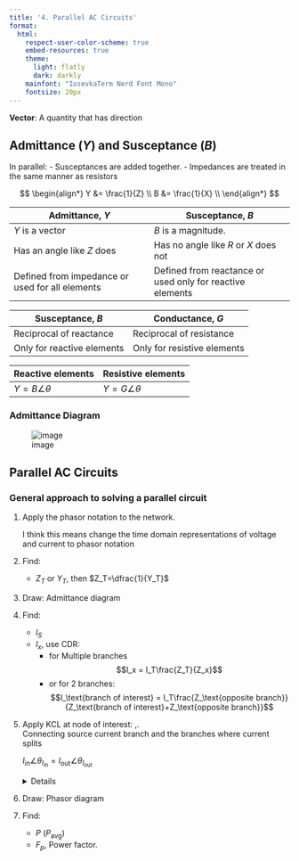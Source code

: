---
title: '4. Parallel AC Circuits'
format:
  html:
    respect-user-color-scheme: true
    embed-resources: true
    theme:
      light: flatly
      dark: darkly
    mainfont: "IosevkaTerm Nerd Font Mono"
    fontsize: 20px
---

**Vector**: A quantity that has direction

## Admittance ($Y$) and Susceptance ($B$)

In parallel:
- Susceptances are added together.
- Impedances are treated in the same manner as resistors

$$
\begin{align*}
    Y &= \frac{1}{Z} \\
    B &= \frac{1}{X} \\
\end{align*}
$$

| Admittance, $Y$ | Susceptance, $B$ |
|---|---|
|$Y$ is a vector | $B$ is a magnitude.|
| Has an angle like $Z$ does | Has no angle like $R$ or $X$ does not |
| Defined from impedance or used for all elements | Defined from reactance or used only for reactive elements |

| Susceptance, $B$ | Conductance, $G$ |
|---|---|
| Reciprocal of reactance | Reciprocal of resistance |
| Only for reactive elements | Only for resistive elements |

| Reactive elements | Resistive elements |
|---|---|
| $Y= B \angle\theta$ | $Y=G\angle\theta$

### Admittance Diagram

![image](images/image-3.png)

## Parallel AC Circuits

### General approach to solving a parallel circuit

1. Apply the phasor notation to the network.

    I think this means change the time domain representations of voltage and current to phasor notation
2. Find:
    - $Z_T$ or $Y_T$, then $Z_T=\dfrac{1}{Y_T}$
3. Draw: Admittance diagram
4. Find:
    - $I_S$
    - $I_x$, use CDR:
        - for Multiple branches
            $$I_x = I_T\frac{Z_T}{Z_x}$$
        - or for 2 branches:
        $$I_\text{branch of interest} = I_T\frac{Z_\text{opposite branch}}{Z_\text{branch of interest}+Z_\text{opposite branch}}$$
5. Apply KCL at node of interest:
,.   
    Connecting source current branch and the branches where current splits
    
    $I_{\text{in}}\angle\theta_{I_{\text{in}}}=I_{\text{out}}\angle\theta_{I_{\text{out}}}$
    
    <details>
        Remember: this is in the same way as in DC circuits except the only difference is that current in AC is a vector.
    </details>
6. Draw: Phasor diagram
7. Find:
    - $P~(P_\text{avg})$
    - $F_p$, Power factor. 
